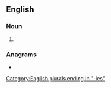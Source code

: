 ==English==

===Noun===
{{head|en|noun form}}

# {{plural of|lottery|lang=en}}

===Anagrams===
* {{anagrams|en|a=eeilorstt|roitelets}}

[[Category:English plurals ending in "-ies"]]